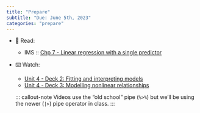 ```yaml
---
title: "Prepare"
subtitle: "Due: June 5th, 2023"
categories: "prepare"
---
```


-   📖 Read:

    -   IMS :: [Chp 7 - Linear regression with a single predictor](https://openintro-ims.netlify.app/model-slr.html)

-   ⌨️ Watch:

    -   [Unit 4 - Deck 2: Fitting and interpreting models](https://www.youtube.com/watch?v=69U92Q3pwnA)
    -   [Unit 4 - Deck 3: Modelling nonlinear relationships](https://www.youtube.com/watch?v=j4MZ6ZdHnHg)

    ::: callout-note Videos use the "old school" pipe (`%>%`) but we'll be using the newer (`|>`) pipe operator in class. :::
